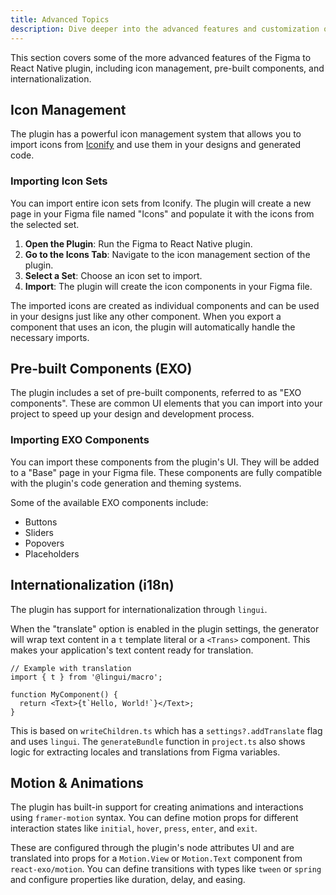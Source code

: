 ```yaml
---
title: Advanced Topics
description: Dive deeper into the advanced features and customization options of the plugin.
---
```


This section covers some of the more advanced features of the Figma to React Native plugin, including icon management, pre-built components, and internationalization.

## Icon Management

The plugin has a powerful icon management system that allows you to import icons from [Iconify](https://iconify.design/) and use them in your designs and generated code.

### Importing Icon Sets

You can import entire icon sets from Iconify. The plugin will create a new page in your Figma file named "Icons" and populate it with the icons from the selected set.

1.  **Open the Plugin**: Run the Figma to React Native plugin.
2.  **Go to the Icons Tab**: Navigate to the icon management section of the plugin.
3.  **Select a Set**: Choose an icon set to import.
4.  **Import**: The plugin will create the icon components in your Figma file.

The imported icons are created as individual components and can be used in your designs just like any other component. When you export a component that uses an icon, the plugin will automatically handle the necessary imports.

## Pre-built Components (EXO)

The plugin includes a set of pre-built components, referred to as "EXO components". These are common UI elements that you can import into your project to speed up your design and development process.

### Importing EXO Components

You can import these components from the plugin's UI. They will be added to a "Base" page in your Figma file. These components are fully compatible with the plugin's code generation and theming systems.

Some of the available EXO components include:

-   Buttons
-   Sliders
-   Popovers
-   Placeholders

## Internationalization (i18n)

The plugin has support for internationalization through `lingui`.

When the "translate" option is enabled in the plugin settings, the generator will wrap text content in a `t` template literal or a `<Trans>` component. This makes your application's text content ready for translation.

```tsx
// Example with translation
import { t } from '@lingui/macro';

function MyComponent() {
  return <Text>{t`Hello, World!`}</Text>;
}
```
This is based on `writeChildren.ts` which has a `settings?.addTranslate` flag and uses `lingui`.
The `generateBundle` function in `project.ts` also shows logic for extracting locales and translations from Figma variables.

## Motion & Animations

The plugin has built-in support for creating animations and interactions using `framer-motion` syntax. You can define motion props for different interaction states like `initial`, `hover`, `press`, `enter`, and `exit`.

These are configured through the plugin's node attributes UI and are translated into props for a `Motion.View` or `Motion.Text` component from `react-exo/motion`. You can define transitions with types like `tween` or `spring` and configure properties like duration, delay, and easing.
